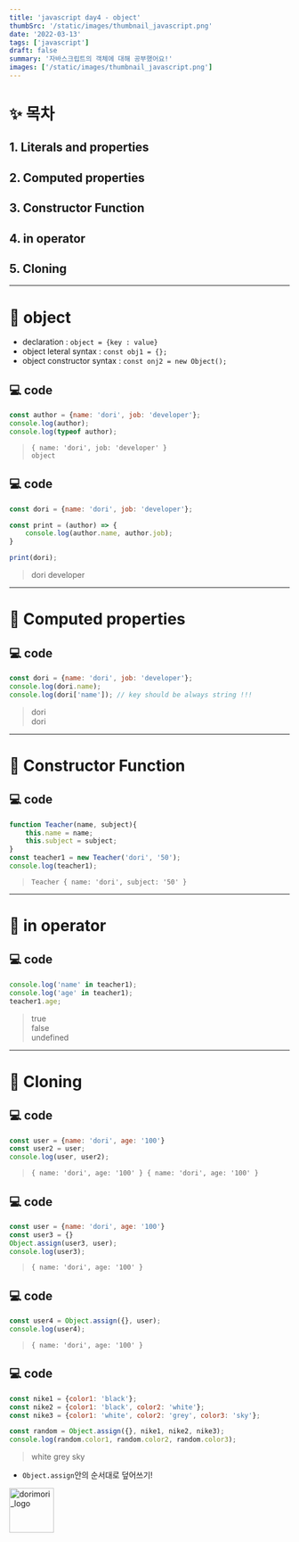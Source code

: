 ```yaml
---
title: 'javascript day4 - object'
thumbSrc: '/static/images/thumbnail_javascript.png'
date: '2022-03-13'
tags: ['javascript']
draft: false
summary: '자바스크립트의 객체에 대해 공부했어요!'
images: ['/static/images/thumbnail_javascript.png']
---
```

# ✨ 목차
## 1. Literals and properties
## 2. Computed properties
## 3. Constructor Function
## 4. in operator
## 5. Cloning
---   
# 🎈 object
- declaration : `object = {key : value}`
- object leteral syntax : `const obj1 = {};`
- object constructor syntax : `const onj2 = new Object();`
    
## 💻 code
```js
const author = {name: 'dori', job: 'developer'};
console.log(author);
console.log(typeof author);
```
> `{ name: 'dori', job: 'developer' }`   
        `object`
   

## 💻 code
```js
const dori = {name: 'dori', job: 'developer'};

const print = (author) => {
    console.log(author.name, author.job);
}

print(dori);
```
> dori developer
   
---
# 🎈 Computed properties
## 💻 code
```js
const dori = {name: 'dori', job: 'developer'};
console.log(dori.name);
console.log(dori['name']); // key should be always string !!!
```
> dori   
        dori
   
---
# 🎈 Constructor Function
## 💻 code
```js
function Teacher(name, subject){
    this.name = name;
    this.subject = subject;
}
const teacher1 = new Teacher('dori', '50');
console.log(teacher1);
```
> `Teacher { name: 'dori', subject: '50' }`

   
--- 
# 🎈 in operator
## 💻 code
```js
console.log('name' in teacher1);
console.log('age' in teacher1);
teacher1.age;
```
> true   
    false   
    undefined
   
---
# 🎈 Cloning
## 💻 code
```js
const user = {name: 'dori', age: '100'}
const user2 = user;
console.log(user, user2);
```
> `{ name: 'dori', age: '100' } { name: 'dori', age: '100' }`   
   
## 💻 code
```js
const user = {name: 'dori', age: '100'}
const user3 = {}
Object.assign(user3, user);
console.log(user3);
```
> `{ name: 'dori', age: '100' }`
   
## 💻 code
```js
const user4 = Object.assign({}, user);
console.log(user4);
```
> `{ name: 'dori', age: '100' }`

   
## 💻 code
```js
const nike1 = {color1: 'black'};
const nike2 = {color1: 'black', color2: 'white'};
const nike3 = {color1: 'white', color2: 'grey', color3: 'sky'};

const random = Object.assign({}, nike1, nike2, nike3);
console.log(random.color1, random.color2, random.color3);
```
> white grey sky
- `Object.assign`안의 순서대로 덮어쓰기!

<img src="/static/images/dorimori_logo_long.jpg" height="80px" title="logo" alt="dorimori_logo"></img>